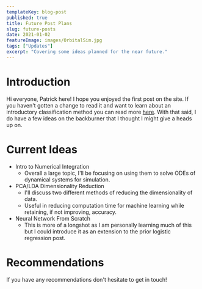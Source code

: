 ```yaml
---
templateKey: blog-post
published: true
title: Future Post Plans
slug: future-posts
date: 2021-01-02
featureImage: images/OrbitalSim.jpg
tags: ["Updates"]
excerpt: "Covering some ideas planned for the near future."
---
```


# Introduction

Hi everyone, Patrick here! I hope you enjoyed the first post on the site. If you haven't gotten a change to read it and want to learn about an introductory classification method you can read more [here](/blog/logistic-regression-intro/). With that said, I do have a few ideas on the backburner that I thought I might give a heads up on.

# Current Ideas

- Intro to Numerical Integration
  - Overall a large topic, I'll be focusing on using them to solve ODEs of dynamical systems for simulation.
- PCA/LDA Dimensionality Reduction
  - I'll discuss two different methods of reducing the dimensionality of data.
  - Useful in reducing computation time for machine learning while retaining, if not improving, accuracy.
- Neural Network From Scratch
  - This is more of a longshot as I am personally learning much of this but I could introduce it as an extension to the prior logistic regression post.

# Recommendations

If you have any recommendations don't hesitate to get in touch!
